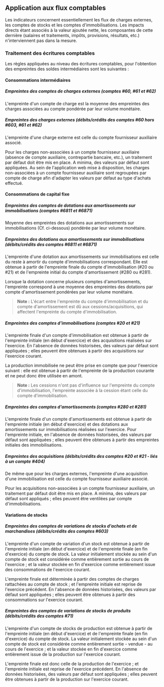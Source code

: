 ## Application aux flux comptables

Les indicateurs concernent essentiellement les flux de charges externes, les comptes de stocks et les comptes d'immobilisations. Les impacts directs étant associés à la valeur ajoutée nette, les composantes de cette dernière (salaires et traitements, impôts, provisions, résultats, etc.) n'interviennent pas dans la mesure.

### Traitement des écritures comptables

Les règles appliquées au niveau des écritures comptables, pour l'obtention des empreintes des soldes intermédiaires sont les suivantes :

#### Consommations intermédiaires

##### Empreintes des comptes de charges externes (comptes #60, #61 et #62)

L'empreinte d'un compte de charge est la moyenne des empreintes des charges associées au compte pondérée par leur volume monétaire.

##### Empreintes des charges externes (débits/crédits des comptes #60 hors #603, #61 et #62)

L'empreinte d'une charge externe est celle du compte fournisseur auxiliaire associé.

Pour les charges non-associées à un compte fournisseur auxiliaire (absence de compte auxiliaire, contrepartie bancaire, etc.), un traitement par défaut doit être mis en place. A minima, des valeurs par défaut sont appliquées. Au sein de l'application web mise à disposition, les charges non-associées à un compte fournisseur auxiliaire sont regroupées par compte de charge afin d'adapter les valeurs par défaut au type d'achats effectué.

#### Consommations de capital fixe

##### Empreintes des comptes de dotations aux amortissements sur immobilisations (comptes #6811 et #6871)

Moyenne des empreintes des dotations aux amortissements sur immobilisations (Cf. ci-dessous) pondérée par leur volume monétaire.

##### Empreintes des dotations aux amortissements sur immobilisations (débits/crédits des comptes #6811 et #6871)

L'empreinte d'une dotation aux amortissements sur immobilisations est celle du reste à amortir du compte d'immobilisations correspondant. Elle est obtenue à partir de l'empreinte finale du compte d'immobilisation (#20 ou #21) et de l'empreinte initial du compte d'amortissement (#280 ou #281).

Lorsque la dotation concerne plusieurs comptes d'amortissements, l'empreinte correspond à une moyenne des empreintes des dotations par compte d'amortissement pondérées par leur volume monétaire.

> **Note :** L'écart entre l'empreinte du compte d'immobilisation et du compte d'amortissement est dû aux cessions/acquisitions, qui affectent l'empreinte du compte d'immobilisation.

##### Empreintes des comptes d'immobilisations (comptes #20 et #21)

L'empreinte finale d'un compte d'immobilisation est obtenue à partir de l'empreinte initiale (en début d'exercice) et des acquisitions réalisées sur l'exercice. En l'absence de données historisées, des valeurs par défaut sont appliquées ; elles peuvent être obtenues à partir des acquisitions sur l'exercice courant.

La production immobilisée ne peut être prise en compte que pour l'exercice suivant : elle est obtenue à partir de l'empreinte de la production courante et ne peut donc être utilisée en amont.

> **Note :** Les cessions n'ont pas d'influence sur l'empreinte du compte d'immobilisation, l'empreinte associée à la cession étant celle du compte d'immobilisation.

##### Empreintes des comptes d'amortissements (comptes #280 et #281)

L'empreinte finale d'un compte d'amortissements est obtenue à partir de l'empreinte initiale (en début d'exercice) et des dotations aux amortissements sur immobilisations réalisées sur l'exercice. Pour l'empreinte initiale, en l'absence de données historisées, des valeurs par défaut sont appliquées ; elles peuvent être obtenues à partir des empreintes initiales des immobilisations.

##### Empreintes des acquisitions (débits/crédits des comptes #20 et #21 - liés à un compte #404)

De même que pour les charges externes, l'empreinte d'une acquisition d'une immobilisation est celle du compte fournisseur auxiliaire associé.

Pour les acquisitions non-associées à un compte fournisseur auxiliaire, un traitement par défaut doit être mis en place. A minima, des valeurs par défaut sont appliqués ; elles peuvent être ventilées par compte d'immobilisations.

#### Variations de stocks

##### Empreintes des comptes de variations de stocks d'achats et de marchandises (débits/crédits des comptes #603)

L'empreinte d'un compte de variation d'un stock est obtenue à partir de l'empreinte initiale (en début d'exercice) et de l'empreinte finale (en fin d'exercice) du compte de stock. La valeur initialement stockée au sein d'un compte de stock est considérée comme entièrement sortie au cours de l'exercice ; et la valeur stockée en fin d'exercice comme entièrement issue des consommations de l'exercice courant.

L'empreinte finale est déterminée à partir des comptes de charges rattachées au compte de stock ; et l'empreinte initiale est reprise de l'exercice précédent. En l'absence de données historisées, des valeurs par défaut sont appliquées ; elles peuvent être obtenues à partir des consommations sur l'exercice courant.

##### Empreintes des comptes de variations de stocks de produits (débits/crédits des comptes #71)

L'empreinte d'un compte de stocks de production est obtenue à partir de l'empreinte initiale (en début d'exercice) et de l'empreinte finale (en fin d'exercice) du compte de stock. La valeur initialement stockée au sein d'un compte de stock est considérée comme entièrement sortie - vendue - au cours de l'exercice ; et la valeur stockée en fin d'exercice comme entièrement issue de la production sur l'exercice courant.

L'empreinte finale est donc celle de la production de l'exercice ; et l'empreinte initiale est reprise de l'exercice précédent. En l'absence de données historisées, des valeurs par défaut sont appliquées ; elles peuvent être obtenues à partir de la production sur l'exercice courant.

